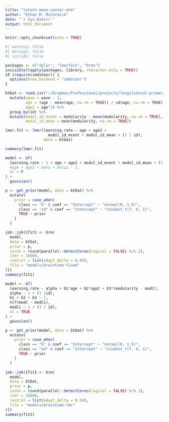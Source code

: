 ```yaml
---
title: "latent-mean-center-mlm"
author: "Ethan M. McCormick"
date: "`r Sys.Date()`"
output: html_document
---
```


```r
knitr::opts_chunk$set(echo = TRUE)
```

```r
#| warning: false
#| message: false
#| include: false

packages <- c("dplyr", "lmerTest", "brms")
invisible(lapply(packages, library, character.only = TRUE))
if (require(cmdstanr)) {
  options(brms.backend = "cmdstanr")
}
```

```r
btDat <- read.csv("~/Dropbox/Professional/projects/longitudinal-primer/codebook/data/feedback-learning.csv") %>%
  mutate(wave = wave - 2,
         age = (age - mean(age, na.rm = TRUE)) / sd(age, na.rm = TRUE),
         age2 = age^2) %>%
  group_by(id) %>%
  mutate(modul_id_mcent = modularity - mean(modularity, na.rm = TRUE),
         modul_id_mean = mean(modularity, na.rm = TRUE))
```

```r
lmer.fit <- lmer(learning.rate ~ age + age2 + 
                   modul_id_mcent + modul_id_mean + (1 | id),
                 data = btDat)

summary(lmer.fit)
```

```r
model <- bf(
  learning.rate ~ 1 + age + age2 + modul_id_mcent + modul_id_mean + (1 | id),
  #age + age2 + beta + beta2 ~ 1,
  nl = F
) +
  gaussian()

p <- get_prior(model, data = btDat) %>%
  mutate(
    prior = case_when(
      class == "b" & coef == "Intercept" ~ "normal(0, 1.5)",
      class == "sd" & coef == "Intercept" ~ "student_t(7, 0, 1)",
      TRUE ~ prior
    )
  )

job::job({fit1 <- brm(
  model,
  data = btDat,
  prior = p,
  cores = round(parallel::detectCores(logical = FALSE) %/% 2),
  iter = 10000,
  control = list(adapt_delta = 0.99),
  file = "models/braintime-fixed"
)})
summary(fit1)
```

```r
model <- bf(
  learning.rate ~ alpha + b1*age + b2*age2 + b3*(modularity - modC),
  alpha ~ 1 + (1 |id),
  b1 + b2 + b3 ~ 1,
  nlf(modC ~ modCi),
  modCi ~ 1 + (1 | id),
  nl = TRUE
) +
  gaussian()

p <- get_prior(model, data = btDat) %>%
  mutate(
    prior = case_when(
      class == "b" & coef == "Intercept" ~ "normal(0, 1.5)",
      class == "sd" & coef == "Intercept" ~ "student_t(7, 0, 1)",
      TRUE ~ prior
    )
  )

job::job({fit2 <- brm(
  model,
  data = btDat,
  prior = p,
  cores = round(parallel::detectCores(logical = FALSE) %/% 2),
  iter = 10000,
  control = list(adapt_delta = 0.99),
  file = "models/braintime-lmc"
)})
summary(fit2)
```



